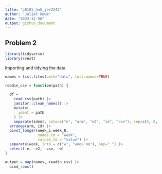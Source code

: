 ```yaml
---
title: "p8105_hw5_jer2243"
author: "Juliet Rowe"
date: "2023-11-06"
output: github_document
---
```


## Problem 2

```r
library(tidyverse)
library(rvest)
```


Importing and tidying the data
```r
names = list.files(path="data", full.names=TRUE)

readin_csv = function(path) {
  
  df = 
    read_csv(path) |>
    janitor::clean_names() |>
    mutate(
      ident = path
    ) |>
    separate(ident, into=c("e", "arm", "e2", "id", "csv"), sep=c(5, 8, 9, 11)) |>
  arrange(arm, id) |>
  pivot_longer(week_1:week_8,
               names_to = "week",
               values_to = "value") |>
  separate(week, into = c("w", "week_no"), sep="_") |>
  select(-e, -e2, -csv, -w)
}

output = map(names, readin_csv) |>
  bind_rows()
```

